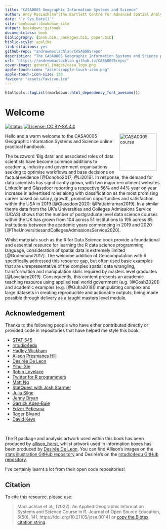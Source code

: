 ```yaml
--- 
title: "CASA0005 Geographic Information Systems and Science"
author: Andy MacLachlan^[The Bartlett Centre for Advanced Spatial Analysis, https://www.andymac.uk/], Adam Dennett^[The Bartlett Centre for Advanced Spatial Analysis, https://adamdennett.co.uk/] and Claire Dooley^[The Bartlett Centre for Advanced Spatial Analysis, https://profiles.ucl.ac.uk/98496-claire-dooley/about]
date: "`r Sys.Date()`"
site: bookdown::bookdown_site
output: bookdown::gitbook
documentclass: book
bibliography: [book.bib, packages.bib, paper.bib]
biblio-style: apalike
link-citations: yes
github-repo: "andrewmaclachlan/CASA0005repo"
description: "The CASA0005 Geographic Information Systems and Science practical book"
url: 'https\://andrewmaclachlan.github.io/CASA0005repo/'
cover-image: general_images/casa_logo.png
apple-touch-icon: "assets/apple-touch-icon.png"
apple-touch-icon-size: 120
favicon: "assets/favicon.ico"
---
```


```r
htmltools::tagList(rmarkdown::html_dependency_font_awesome())
```
 
# Welcome {-}

[![status](https://jose.theoj.org/papers/a05734775775d1ef968e582ce9a7cb17/status.svg)](https://jose.theoj.org/papers/a05734775775d1ef968e582ce9a7cb17) [![License: CC BY-SA 4.0](https://img.shields.io/badge/License-CC_BY--SA_4.0-lightgrey.svg)](https://creativecommons.org/licenses/by-sa/4.0/)

Hello <a href="https://www.ucl.ac.uk/bartlett/casa/"><img src="general_images/casa_logo.jpg" width="120" alt="CASA0005 course" align="right" style="margin: 0 1em 0 1em" /></a> and a warm welcome to the CASA0005 Geographic Information Systems and Science online practical handbook. 

The buzzword ‘Big data’ and associated roles of data scientists have become common additions to academia, industry and government organisations seeking to optimise workflows and base decisions on factual evidence [@Donoho2017; @Li2016]. In response, the demand for data scientists has significantly grown, with two major recruitment websites LinkedIn and Glassdoor reporting a respective 56% and 44% year on year increase in advertised roles along with classification as the most promising career based on salary, growth, promotion opportunities and satisfaction within the USA in 2019 [@Glassdoor2020; @Pattabiraman2019]. In a similar theme data from the UK’s Universities and Colleges Admissions Service (UCAS) shows that the number of postgraduate level data science courses within the UK has grown from 104 across 51 institutions to 195 across 85 institutions between the academic years commencing in 2019 and 2020 [@TheUniversitiesandCollegesAdmissionsService2020].

Whilst materials such as the R for Data Science book provide a foundational and essential resource for learning the R data science programming language, consideration of spatial data is extremely limited [@Grolemund2017]. The welcome addition of Geocomputation with R specifically addressed this resource gap, but often used basic examples that are unrepresentative of the complex spatial data wrangling, transformation and manipulation skills required by masters level graduates [@Lovelace2019]. Consequently, this content presents an academic teaching resource using applied real world government (e.g. [@Cosh2020]) and academic examples (e.g. [@Guha2018]) manipulating complex and large datasets in creating reproducible and actionable outputs, being made possible through delivery as a taught masters level module. 

## Acknowledgement {-}

Thanks to the following people who have either contributed directly or provided code in repositories that have helped me style this book:

<div class="col2">

* [STAT 545](https://stat545.com/index.html#other-contributors)
* [rstudio4edu](https://rstudio4edu.github.io/rstudio4edu-book/)
* [Hadley Wickham](https://twitter.com/hadleywickham)
* [Alison Presmanes Hill](https://twitter.com/apreshill)
* [Desirée De Leon](https://twitter.com/dcossyle)
* [Yihui Xie](https://twitter.com/xieyihui)
* [Robin Lovelace](https://twitter.com/robinlovelace)
* [Twitter for R programmers](https://www.t4rstats.com/index.html)
* [Matt Ng](https://twitter.com/mattnkm)
* [StatQuest with Josh Starmer](https://www.youtube.com/channel/UCtYLUTtgS3k1Fg4y5tAhLbw)
* [Julia Silge](https://twitter.com/juliasilge)
* [Jenny Bryan](https://twitter.com/JennyBryan)
* [Garrick Aden‑Buie](https://twitter.com/grrrck)
* [Edzer Pebesma](https://twitter.com/edzerpebesma?lang=en)
* [Roger Bivand](https://twitter.com/RogerBivand)
* [David Keys](https://twitter.com/dgkeyes)
</div><br/>

The R package and analysis artwork used within this book has been produced by [allison_horst](https://twitter.com/allison_horst), whilst artwork used in information boxes has been produced by [Desirée De Leon](https://twitter.com/dcossyle). You can find Allison's images on the [stats illustration GitHub repository](https://github.com/allisonhorst/stats-illustrations) and Desirée's on the [rstudio4edu GitHub repository](https://github.com/rstudio4edu/rmd4edu).

I've certainly learnt a lot from their open code repositories!

## Citation {-}

To cite this resource, please use: 

> MacLachlan et al., (2022). An Applied Geographic Information Systems and Science Course in R. Journal of Open Source Education, 5(50), 141, https://doi.org/10.21105/jose.00141 or [copy the Bibtex citation string](https://github.com/andrewmaclachlan/CASA0005repo/blob/master/citation.txt).

